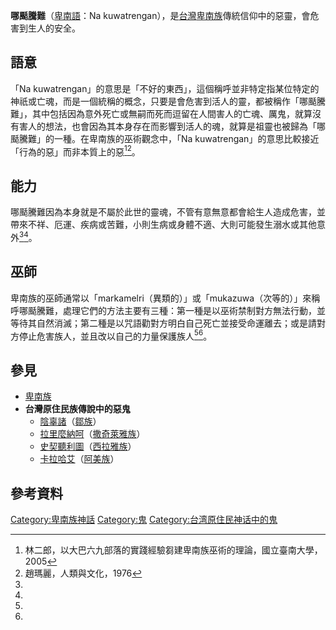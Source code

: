 '''哪颳騰難'''（[[卑南語|卑南語]]：Na kuwatrengan），是[[台灣|台灣]][[卑南族|卑南族]]傳統信仰中的惡靈，會危害到生人的安全。
==語意==
「Na kuwatrengan」的意思是「不好的東西」，這個稱呼並非特定指某位特定的神祇或亡魂，而是一個統稱的概念，只要是會危害到活人的靈，都被稱作「哪颳騰難」，其中包括因為意外死亡或無嗣而死而逗留在人間害人的亡魂、厲鬼，就算沒有害人的想法，也會因為其本身存在而影響到活人的魂，就算是祖靈也被歸為「哪颳騰難」的一種。在卑南族的巫術觀念中，「Na kuwatrengan」的意思比較接近「行為的惡」而非本質上的惡<REF name="卑南族巫術的理論">林二郎，以大巴六九部落的實踐經驗芻建卑南族巫術的理論，國立臺南大學，2005</REF><ref name="人類與文化">趙瑪麗，人類與文化，1976</ref>。
==能力==
哪颳騰難因為本身就是不屬於此世的靈魂，不管有意無意都會給生人造成危害，並帶來不祥、厄運、疾病或苦難，小則生病或身體不適、大則可能發生溺水或其他意外<REF name="卑南族巫術的理論"/><ref name="人類與文化"/>。
==巫師==
卑南族的巫師通常以「markamelri（異類的）」或「mukazuwa（次等的）」來稱呼哪颳騰難，處理它們的方法主要有三種：第一種是以巫術禁制對方無法行動，並等待其自然消滅；第二種是以咒語勸對方明白自己死亡並接受命運離去；或是請對方停止危害族人，並且改以自己的力量保護族人<REF name="卑南族巫術的理論"/><ref name="人類與文化"/>。
==參見==
*[[卑南族|卑南族]]
*'''台灣原住民族傳說中的惡鬼'''
**[[陰辜諸|陰辜諸]]（[[鄒族|鄒族]]）
**[[拉里麼納呵|拉里麼納呵]]（[[撒奇萊雅族|撒奇萊雅族]]）
**[[史契聽利圖|史契聽利圖]]（[[西拉雅族|西拉雅族]]）
**[[卡拉哈艾|卡拉哈艾]]（[[阿美族|阿美族]]）

==參考資料==
{{reflist}}

{{Myth-stub}}
{{卑南族神話}}
[[Category:卑南族神話|Category:卑南族神話]]
[[Category:鬼|Category:鬼]]
[[Category:台湾原住民神话中的鬼|Category:台湾原住民神话中的鬼]]